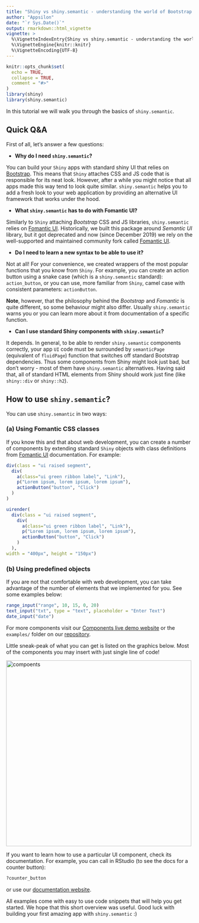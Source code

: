 ```yaml
---
title: "Shiny vs shiny.semantic - understanding the world of Bootstrap and FomanticUI"
author: "Appsilon"
date: "`r Sys.Date()`"
output: rmarkdown::html_vignette
vignette: >
  %\VignetteIndexEntry{Shiny vs shiny.semantic - understanding the world of Bootstrap and FomanticUI}
  %\VignetteEngine{knitr::knitr}
  %\VignetteEncoding{UTF-8}
---
```


```r
knitr::opts_chunk$set(
  echo = TRUE,
  collapse = TRUE,
  comment = "#>"
)
library(shiny)
library(shiny.semantic)
```


In this tutorial we will walk you through the basics of `shiny.semantic`.

## Quick Q&A

First of all, let's answer a few questions:

- **Why do I need `shiny.semantic`?**

You can build your `Shiny` apps with standard shiny UI that relies on [Bootstrap](https://getbootstrap.com/).
This means that `Shiny` attaches CSS and JS code that is responsible for its neat look.
However, after a while you might notice that all apps made this way tend to look quite similar.
`shiny.semantic` helps you to add a fresh look to your web application by providing an alternative
UI framework that works under the hood.

- **What `shiny.semantic` has to do with Fomantic UI?**

Similarly to `Shiny` attaching *Bootstrap* CSS and JS libraries, `shiny.semantic` relies on
[Fomantic UI](https://fomantic-ui.com/). Historically, we built this package around *Semantic UI*
library, but it got deprecated and now (since December 2019) we rely on the well-supported
and maintained community fork called [Fomantic UI](https://fomantic-ui.com/).

- **Do I need to learn a new syntax to be able to use it?**

Not at all! For your convenience, we created wrappers of the most popular functions
that you know from `Shiny`. For example, you can create an action button using a
snake case (which is a `shiny.semantic` standard): `action_button`, or
you can use, more familiar from `Shiny`, camel case with consistent parameters: `actionButton`.

**Note**, however, that the philosophy behind the *Bootstrap* and *Fomantic* is quite
different, so some behaviour might also differ. Usually `shiny.semantic` warns you or you
can learn more about it from documentation of a specific function.

- **Can I use standard Shiny components with `shiny.semantic`?**

It depends. In general, to be able to render `shiny.semantic` components correctly,
your app `UI` code must be surrounded by `semanticPage` (equivalent of `fluidPage`)
function that switches off standard Bootstrap dependencies. Thus some components from
Shiny might look just bad, but don't worry - most of them have `shiny.semantic` alternatives.
Having said that, all of standard HTML elements from Shiny should work just fine
(like `shiny::div` or `shiny::h2`).



## How to use `shiny.semantic`?

You can use `shiny.semantic` in two ways:

### (a) Using Fomantic CSS classes

If you know this and that about web development, you can create a number of components
by extending standard `Shiny` objects with class definitions from [Fomantic UI](https://fomantic-ui.com/)
documentation. For example:

```r
div(class = "ui raised segment",
  div(
    a(class="ui green ribbon label", "Link"),
    p("Lorem ipsum, lorem ipsum, lorem ipsum"),
    actionButton("button", "Click")
  )
)
```

```r
uirender(
  div(class = "ui raised segment",
    div(
      a(class="ui green ribbon label", "Link"),
      p("Lorem ipsum, lorem ipsum, lorem ipsum"),
      actionButton("button", "Click")
    )
  ),
width = "400px", height = "150px")
```


### (b) Using predefined objects

If you are not that comfortable with web development, you can take advantage of the
number of elements that we implemented for you. See some examples below:

```r
range_input("range", 10, 15, 0, 20)
text_input("txt", type = "text", placeholder = "Enter Text")
date_input("date")
```

For more components visit our [Components live demo website](https://connect.appsilon.com/shiny-semantic-components/)
or the `examples/` folder on our [repository](https://github.com/Appsilon/shiny.semantic/).

Little sneak-peak of what you can get is listed on the graphics below. Most of the components
you may insert with just single line of code!

<img src="https://raw.githubusercontent.com/Appsilon/shiny.semantic/develop/man/figures/semantic_components.png" alt="compoents" width="500"/>

If you want to learn how to use a particular UI component, check its documentation. For example, you can call in RStudio (to see the docs for a counter button):

```r
?counter_button
```

or use our [documentation website](https://appsilon.github.io/shiny.semantic/).

All examples come with easy to use code snippets that will help you get started.
We hope that this short overview was useful. Good luck with building your first amazing
app with `shiny.semantic` :)
